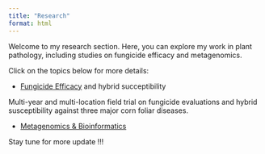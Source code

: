 ```yaml
---
title: "Research"
format: html
---
```


Welcome to my research section. Here, you can explore my work in plant pathology, including studies on fungicide efficacy and metagenomics.

Click on the topics below for more details:

-   [Fungicide Efficacy](fungicide.qmd) and hybrid succeptibility

Multi-year and multi-location field trial on fungicide evaluations and hybrid susceptibility against three major corn foliar diseases.

-   [Metagenomics & Bioinformatics](metagenomics.qmd)

Stay tune for more update !!!
